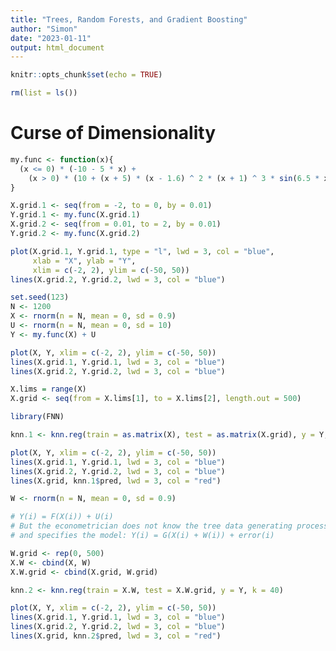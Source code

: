 ```yaml
---
title: "Trees, Random Forests, and Gradient Boosting"
author: "Simon"
date: "2023-01-11"
output: html_document
---
```


```r
knitr::opts_chunk$set(echo = TRUE)
```

```r
rm(list = ls())
```

# Curse of Dimensionality

```r
my.func <- function(x){
  (x <= 0) * (-10 - 5 * x) +
    (x > 0) * (10 + (x + 5) * (x - 1.6) ^ 2 * (x + 1) ^ 3 * sin(6.5 * x))
}

X.grid.1 <- seq(from = -2, to = 0, by = 0.01)
Y.grid.1 <- my.func(X.grid.1)
X.grid.2 <- seq(from = 0.01, to = 2, by = 0.01)
Y.grid.2 <- my.func(X.grid.2)

plot(X.grid.1, Y.grid.1, type = "l", lwd = 3, col = "blue", 
     xlab = "X", ylab = "Y",
     xlim = c(-2, 2), ylim = c(-50, 50))
lines(X.grid.2, Y.grid.2, lwd = 3, col = "blue")
```

```r
set.seed(123)
N <- 1200
X <- rnorm(n = N, mean = 0, sd = 0.9)
U <- rnorm(n = N, mean = 0, sd = 10)
Y <- my.func(X) + U

plot(X, Y, xlim = c(-2, 2), ylim = c(-50, 50))
lines(X.grid.1, Y.grid.1, lwd = 3, col = "blue")
lines(X.grid.2, Y.grid.2, lwd = 3, col = "blue")
```

```r
X.lims = range(X)
X.grid <- seq(from = X.lims[1], to = X.lims[2], length.out = 500)

library(FNN)

knn.1 <- knn.reg(train = as.matrix(X), test = as.matrix(X.grid), y = Y, k = 40)

plot(X, Y, xlim = c(-2, 2), ylim = c(-50, 50))
lines(X.grid.1, Y.grid.1, lwd = 3, col = "blue")
lines(X.grid.2, Y.grid.2, lwd = 3, col = "blue")
lines(X.grid, knn.1$pred, lwd = 3, col = "red")
```

```r
W <- rnorm(n = N, mean = 0, sd = 0.9)

# Y(i) = F(X(i)) + U(i)
# But the econometrician does not know the tree data generating process,
# and specifies the model: Y(i) = G(X(i) + W(i)) + error(i)

W.grid <- rep(0, 500)
X.W <- cbind(X, W)
X.W.grid <- cbind(X.grid, W.grid)

knn.2 <- knn.reg(train = X.W, test = X.W.grid, y = Y, k = 40)

plot(X, Y, xlim = c(-2, 2), ylim = c(-50, 50))
lines(X.grid.1, Y.grid.1, lwd = 3, col = "blue")
lines(X.grid.2, Y.grid.2, lwd = 3, col = "blue")
lines(X.grid, knn.2$pred, lwd = 3, col = "red")
```
